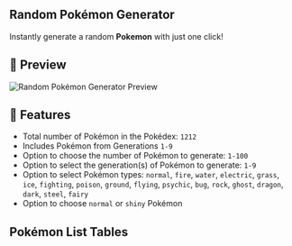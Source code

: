 ## Random Pokémon Generator

Instantly generate a random **Pokemon** with just one click!

## 💯 Preview

![Random Pokémon Generator Preview](https://raw.githubusercontent.com/meetqy/randomkits/main/kits/pokemon/assets/preview.webp)

## 🚀 Features

- Total number of Pokémon in the Pokédex: `1212`
- Includes Pokémon from Generations `1-9`
- Option to choose the number of Pokémon to generate: `1-100`
- Option to select the generation(s) of Pokémon to generate: `1-9`
- Option to select Pokémon types: `normal`, `fire`, `water`, `electric`, `grass`, `ice`, `fighting`, `poison`, `ground`, `flying`, `psychic`, `bug`, `rock`, `ghost`, `dragon`, `dark`, `steel`, `fairy`
- Option to choose `normal` or `shiny` Pokémon

## Pokémon List Tables
